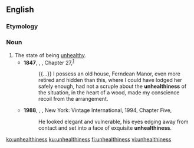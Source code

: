 ==English==

===Etymology===
{{suffix|en|unhealthy|ness}}

===Noun===
{{en-noun|-|es}}

# The state of being [[unhealthy]].
#* '''1847''', {{w|Charlotte Brontë}}, ''{{w|Jane Eyre}}'', Chapter 27,<sup>[http://www.gutenberg.org/files/1260/1260-h/1260-h.htm]</sup>
#*: {{...}} I possess an old house, Ferndean Manor, even more retired and hidden than this, where I could have lodged her safely enough, had not a scruple about the '''unhealthiness''' of the situation, in the heart of a wood, made my conscience recoil from the arrangement.
#* '''1988''', {{w|Edmund White}}, ''{{w|The Beautiful Room is Empty}}'', New York: Vintage International, 1994, Chapter Five,
#*: He looked elegant and vulnerable, his eyes edging away from contact and set into a face of exquisite '''unhealthiness'''.

[[ko:unhealthiness]]
[[ku:unhealthiness]]
[[fi:unhealthiness]]
[[vi:unhealthiness]]